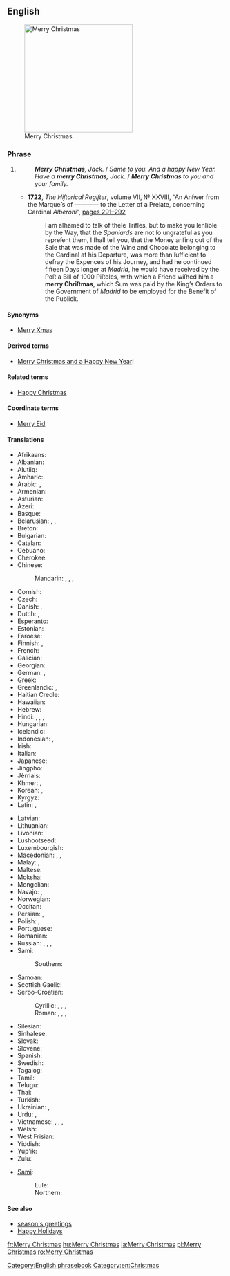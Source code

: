 ==English==
[[File:Merry Christmas.JPG|thumb|250px|upright|Merry Christmas]]

===Phrase===
{{en-phrase|[[merry]] [[Christmas]]!}}

# {{non-gloss definition|Used to express good wishes on or before [[Christmas]] [[Christmas Day|Day]].}}
#: '''''Merry Christmas''', Jack.'' / ''Same to you. And a happy New Year.''
#: ''Have a '''merry Christmas''', Jack.'' / '''''Merry Christmas''' to you and your family.''
#* '''1722''', ''The Hiſtorical Regiſter'', volume VII, № XXVIII, “An Anſwer from the Marqueſs of ———— to the Letter of a Prelate, concerning Cardinal ''Alberoni''”, <span class="plainlinks">[http://books.google.co.uk/books?id=CNsRAAAAYAAJ&pg=PA291&dq=%22Merry+Christmas%22&hl=en&sa=X&ei=nwT5TumdHs6-8gPJ2uHKAQ&ved=0CEgQ6AEwAzgK#v=onepage&q=%22Merry%20Christmas%22&f=false pages 291–292]</span>
#*: I am aſhamed to talk of theſe Trifles, but to make you ſenſible by the Way, that the ''Spaniards'' are not ſo ungrateful as you repreſent them, I ſhall tell you, that the Money ariſing out of the Sale that was made of the Wine and Chocolate belonging to the Cardinal at his Departure, was more than ſufficient to defray the Expences of his Journey, and had he continued fifteen Days longer at ''Madrid'', he would have received by the Poſt a Bill of 1000 Piſtoles, with which a Friend wiſhed him a '''merry Chriſtmas''', which Sum was paid by the King’s Orders to<!-- page break in source --> the Government of ''Madrid'' to be employed for the Benefit of the Publick.

====Synonyms====
* [[Merry Xmas]]

====Derived terms====
* [[Merry Christmas and a Happy New Year]]!

====Related terms====
* [[Happy Christmas]] {{qualifier|Great Britain|Ireland}}

====Coordinate terms====
* [[Merry Eid]]

====Translations====
{{trans-top|good wishes at Christmas time}}
* Afrikaans: {{t|af|geseënde kerfees}}
* Albanian: {{t|sq|gëzuar Krishtlindja}}
* Alutiiq: {{t|ems|Nunaniqsaakici Aʀusistuami}}
* Amharic: {{t|am|መልካም ገና|tr=melkim gena|sc=Ethi}}
* Arabic: {{t|ar|عيد ميلاد مجيد|tr=ʿīd mīlād majīd|sc=Arab}}, {{t|ar|ميلاد مجيد|tr=mīlād majīd|sc=Arab}}
* Armenian: {{t|hy|շնորհավոր Սուրբ Ծնունդ|tr=šnorhavor Surb Çnund|sc=Armn}}
* Asturian: {{t|ast|feliz navidá}}
* Azeri: {{t|az|Mövlud bayraminiz mübarək}}
* Basque: {{t+|eu|Eguberri on}}
* Belarusian: {{t|be|з Калядамі|tr=z Kaljadámi|sc=Cyrl}}, {{t|be|з Нараджэннем|tr=z Naradžénnem|sc=Cyrl}}, {{t|be|з Нараджэннем Хрыстовым|tr=z Naradžénnem Xrystóvym|sc=Cyrl}}
* Breton: {{t|br|nedeleg laouen}}
* Bulgarian: {{t|bg|Весела Коледа|tr=Vesela Koleda|sc=Cyrl}}
* Catalan: {{t|ca|bon Nadal}}
* Cebuano: {{t|ceb|malipayong pasko}}
* Cherokee: {{t|chr|ᎤᏬᏢᏗ ᏓᏂᏍᏓᏲᎯᎲ|tr=uwotlvdi danisdayohihv|sc=Cher}}
* Chinese:
*: Mandarin: {{t+|cmn|聖誕快樂|sc=Hani}}, {{t|cmn|圣诞快乐|tr=Shèngdàn kuàilè|sc=Hani}}, {{t|cmn|聖誕節快樂|sc=Hani}}, {{t|cmn|圣诞节快乐|tr=Shèngdànjié kuàilè|sc=Hani}}
* Cornish: {{t|kw|Nadelik Looan}}
* Czech: {{t|cs|Veselé Vánoce}}
* Danish: {{t|da|glædelig jul}}, {{t+|da|god jul}}
* Dutch: {{t|nl|vrolijk kerstfeest}}, {{t|nl|prettig kerstfeest}}
* Esperanto: {{t|eo|ĝojan Kristnaskon}}
* Estonian: {{t|et|häid jõule}}
* Faroese: {{t|fo|gleðilig jól}}
* Finnish: {{t|fi|hyvää joulua}}, {{t|fi|hauskaa joulua}}
* French: {{t+|fr|joyeux Noël}}
* Galician: {{t|gl|bo Nadal!|m}}
* Georgian: {{t+|ka|შობას გილოცავთ|sc=Geor}}
* German: {{t+|de|frohe Weihnachten}}, {{t|de|fröhliche Weihnachten}}
* Greek: {{t|el|Καλά Χριστούγεννα|tr=Kalá Christoúgenna|sc=Grek}}
* Greenlandic: {{t|kl|juullimi pilluarit}}, {{t|kl|juullisiorluarit}}
* Haitian Creole: {{t|ht|Jwaye Nowèl}}
* Hawaiian: {{t|haw|mele Kalikimaka}}
* Hebrew: {{t|he|חג מולד שמח|tr=khag molad sameakh|sc=Hebr}}
* Hindi: {{t|hi|शुभ बड़ा दिन|tr=śubh baṛā din|sc=Deva}}, {{t|hi|शुभ क्रिस्मस|tr=śubh krismas|sc=Deva}}, {{t|hi|मेरी क्रिसमस|tr=merī krismas|sc=Deva}}, {{t|hi|क्रिसमस मुबारक|tr=krismas mubārak|sc=Deva}}
* Hungarian: {{t+|hu|boldog karácsonyt}}
* Icelandic: {{t+|is|gleðileg jól}}
* Indonesian: {{t|id|selamat hari Natal}}, {{t|id|selamat Natal}}
* Irish: {{t|ga|Nollaig Shona}}
* Italian: {{t|it|buon Natale}}
* Japanese: {{t+|ja|メリークリスマス|tr=Meri Kurisumasu}}
* Jingpho: {{t|kac|ngwi pyaw ai X'mas rai u ga!}}
* Jèrriais: {{t|roa-jer|bouan Noué|alt=un bouan Noué!}}
* Khmer: {{t|km|រីករាយថ្ងៃបុណ្យណូអែល|tr=riik riey tngay bon noo'ael|sc=Khmr}}, {{t|km|បុណ្យ​ណូអែល|tr=bon noo'ael|sc=Khmr}}
* Korean: {{t|ko|즐거운 성탄절|sc=Hang}}, {{t|ko|메리 크리스마스|sc=Hang}}
* Kyrgyz: {{t|ky|Жаратканнын туысымен|sc=Cyrl}}
* Latin: {{t|la|felix dies Nativitatis}}, {{t|la|Natale Hilare}}
{{trans-mid}}
* Latvian: {{t|lv|priecīgus Ziemassvētkus}}
* Lithuanian: {{t|lt|Linksmų Kalėdų}}
* Livonian: {{t|liv|rīemliži talšpivḑi}}
* Lushootseed: {{t|lut|haʔɬ pədx̌aʔx̌aʔ}}
* Luxembourgish: {{t|lb|froue Crëschtdag}}
* Macedonian: {{t|mk|Среќен Божиќ|tr=Sréḱen Bóžiḱ|sc=Cyrl}}, {{t|mk|Христос се роди!|tr=Hrístos se ródi!|sc=Cyrl}} {{qualifier|greeting}}, {{t|mk|Навистина се роди!|tr=Navístina se ródi!|sc=Cyrl}} {{qualifier|reply}}
* Malay: {{t|ms|selamat hari Natal}}, {{t|ms|selamat Natal}}
* Maltese: {{t|mt|il-Milied it-Tajjeb}}
* Moksha: {{t|mdf|Роштува мархта}}
* Mongolian: {{t-needed|mn}}
* Navajo: {{t|nv|Yáʼátʼééh Késhmish}}, {{t|nv|Nizhónígo Késhmish Adííłeeł}}
* Norwegian: {{t+|no|god jul}}
* Occitan: {{t|oc|Bon Nadal}}
* Persian: {{t|fa|میلاد مسیح مبارک باد|tr=milâd-e masih mobârak bâd|sc=fa-Arab}}, {{t|fa|کریسمس مبارک|tr=kerismas mobârak|sc=fa-Arab}}
* Polish: {{t+|pl|Wesołych Świąt}}, {{t|pl|Wesołych Świąt Bożego Narodzenia}}
* Portuguese: {{t+|pt|Feliz Natal}}
* Romanian: {{t+|ro|Crăciun fericit}}
* Russian: {{t+|ru|с Рождеством|tr=s Roždestvóm|sc=Cyrl}}, {{t|ru|с Рождеством Христовым|tr=s Roždestvóm Xristóvym|sc=Cyrl}}, {{t|ru|Весёлого Рождества|tr=Vesjólovo Roždestvá|sc=Cyrl}}, {{t|ru|Счастливого Рождества|tr=Sčastlívovo Roždestvá|sc=Cyrl}}
* Sami:
*: Southern: {{t|sma|buerie jåvle}}
* Samoan: {{t|sm|Manuia le Kerisimasi}}
* Scottish Gaelic: {{t|gd|Nollaig Chridheil}}
* Serbo-Croatian:
*: Cyrillic: {{t|sh|Срећан Божић|sc=Cyrl}}, {{t|sh|Сретан Божић|sc=Cyrl}}, {{t|sh|Христос се роди|sc=Cyrl}}, {{t|sh|Ваистину се роди|sc=Cyrl}}
*: Roman: {{t|sh|Srećan Božić}}, {{t|sh|Sretan Božić}}, {{t|sh|Hristos se rodi}}, {{t|sh|Vaistinu se rodi}}
* Silesian: {{t|szl|Radosnych Godōw}}
* Sinhalese: {{t|si|සුභ නත්තලක්|tr=subha natthalak|sc=Sinh}}
* Slovak: {{t|sk|Veselé Vianoce}}
* Slovene: {{t|sl|Vesel božič}}
* Spanish: {{t+|es|feliz Navidad}}
* Swedish: {{t+|sv|god jul}}
* Tagalog: {{t|tl|maligayang pasko}}
* Tamil: {{t|ta|கிறிஸ்துமஸ் நல்வாழ்த்துக்கள்|tr=kiṟistumas nalvāḻttukkaḷ|sc=Taml}}
* Telugu: {{t|te|మెర్రీ క్రిస్మస్|tr=merrī krismas|sc=Telu}}
* Thai: {{t|th|สุขสันต์วันคริสต์มาส|tr=sòoksăn wan krítmâat|sc=Thai}}
* Turkish: {{t|tr|mutlu Noeller}}
* Ukrainian: {{t|uk|з Різдвом|tr=z Rizdvóm|sc=Cyrl}}, {{t|uk|з Різдвом Христовим|tr=z Rizdvóm Xrystóvym|sc=Cyrl}}
* Urdu: {{t|ur|کرسمس مبارک|tr=krismas mubārak|sc=ur-Arab}}, {{t|ur|میری کرسمس|tr=merī krismas|sc=ur-Arab}}
* Vietnamese: {{t|vi|chúc mừng Giáng sinh}}, {{t|vi|chúc mừng Nô-en}}, {{t|vi|chức mừng Giáng sinh}}, {{t|vi|chức mừng Nô-en}}
* Welsh: {{t|cy|Nadolig Llawen}}
* West Frisian: {{t|fy|noflike krystdagen}}
* Yiddish: {{t|yi|פֿרײלעכע ניטל|tr=freylekhe nitl|sc=Hebr}}
* Yup'ik: {{t|esu|Alussistuaqegtaarmek piamken}}
* Zulu: {{t|zu|uKhisimusi oMuhle}}
{{trans-bottom}}

{{checktrans-top}}
* [[Sami]]:
*: Lule: {{t|smj|buorre javla}}
*: Northern: {{t|se|buorre juovla}}
{{trans-mid}}
{{trans-bottom}}

====See also====
* [[season's greetings]]
* [[Happy Holidays]]

[[Category:English phrasebook]]
[[Category:en:Christmas]]

[[fr:Merry Christmas]]
[[hu:Merry Christmas]]
[[ja:Merry Christmas]]
[[pl:Merry Christmas]]
[[ro:Merry Christmas]]
